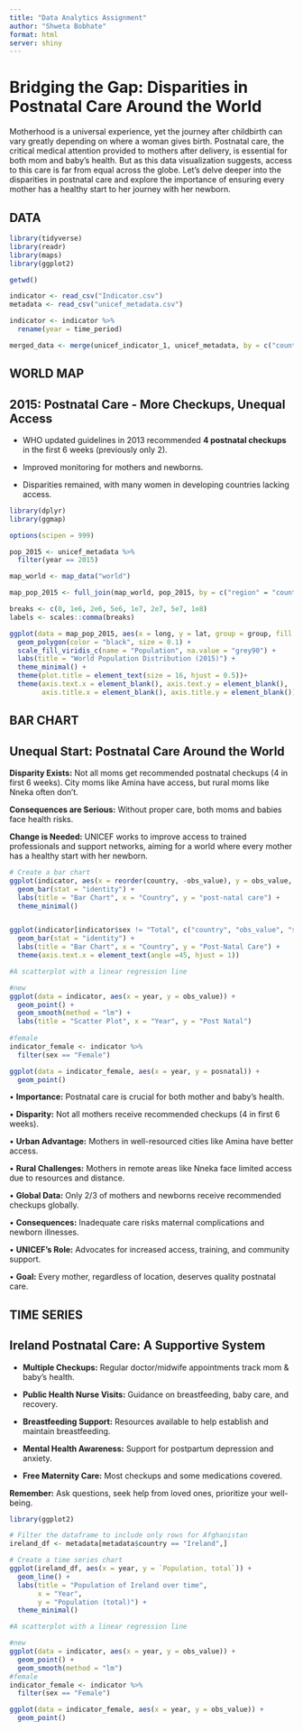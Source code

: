 ```yaml
---
title: "Data Analytics Assignment"
author: "Shweta Bobhate"
format: html
server: shiny
---
```


# **Bridging the Gap: Disparities in Postnatal Care Around the World**

Motherhood is a universal experience, yet the journey after childbirth can vary greatly depending on where a woman gives birth. Postnatal care, the critical medical attention provided to mothers after delivery, is essential for both mom and baby's health. But as this data visualization suggests, access to this care is far from equal across the globe. Let's delve deeper into the disparities in postnatal care and explore the importance of ensuring every mother has a healthy start to her journey with her newborn.

## DATA

```r
library(tidyverse)
library(readr)
library(maps)
library(ggplot2)
```

```r
getwd()

indicator <- read_csv("Indicator.csv")
metadata <- read_csv("unicef_metadata.csv")
```

```r
indicator <- indicator %>% 
  rename(year = time_period)

merged_data <- merge(unicef_indicator_1, unicef_metadata, by = c("country", "year"))
```

## WORLD MAP

## 2015: Postnatal Care - More Checkups, Unequal Access

-   WHO updated guidelines in 2013 recommended **4 postnatal checkups** in the first 6 weeks (previously only 2).

-   Improved monitoring for mothers and newborns.

-   Disparities remained, with many women in developing countries lacking access.

```r
library(dplyr)
library(ggmap)

options(scipen = 999)

pop_2015 <- unicef_metadata %>% 
  filter(year == 2015)

map_world <- map_data("world")

map_pop_2015 <- full_join(map_world, pop_2015, by = c("region" = "country"))

breaks <- c(0, 1e6, 2e6, 5e6, 1e7, 2e7, 5e7, 1e8)
labels <- scales::comma(breaks)

ggplot(data = map_pop_2015, aes(x = long, y = lat, group = group, fill = Population..total)) +
  geom_polygon(color = "black", size = 0.1) +  
  scale_fill_viridis_c(name = "Population", na.value = "grey90") +  
  labs(title = "World Population Distribution (2015)") +  
  theme_minimal() + 
  theme(plot.title = element_text(size = 16, hjust = 0.5))+ 
  theme(axis.text.x = element_blank(), axis.text.y = element_blank(),  
        axis.title.x = element_blank(), axis.title.y = element_blank())  
```

## BAR CHART

## Unequal Start: Postnatal Care Around the World

**Disparity Exists:** Not all moms get recommended postnatal checkups (4 in first 6 weeks). City moms like Amina have access, but rural moms like Nneka often don't.

**Consequences are Serious:** Without proper care, both moms and babies face health risks.

**Change is Needed:** UNICEF works to improve access to trained professionals and support networks, aiming for a world where every mother has a healthy start with her newborn.

```r
# Create a bar chart
ggplot(indicator, aes(x = reorder(country, -obs_value), y = obs_value, fill = sex)) +
  geom_bar(stat = "identity") +
  labs(title = "Bar Chart", x = "Country", y = "post-natal care") +
  theme_minimal() 


ggplot(indicator[indicator$sex != "Total", c("country", "obs_value", "sex")], aes(x = reorder(country, -obs_value), y = obs_value, fill = sex)) +
  geom_bar(stat = "identity") +
  labs(title = "Bar Chart", x = "Country", y = "Post-Natal Care") +
  theme(axis.text.x = element_text(angle =45, hjust = 1)) 


```

```r

#A scatterplot with a linear regression line

#new
ggplot(data = indicator, aes(x = year, y = obs_value)) +
  geom_point() +
  geom_smooth(method = "lm") +
  labs(title = "Scatter Plot", x = "Year", y = "Post Natal")
  
#female
indicator_female <- indicator %>%
  filter(sex == "Female")

ggplot(data = indicator_female, aes(x = year, y = posnatal)) +
  geom_point()
```

• **Importance:** Postnatal care is crucial for both mother and baby's health.

• **Disparity:** Not all mothers receive recommended checkups (4 in first 6 weeks).

• **Urban Advantage:** Mothers in well-resourced cities like Amina have better access.

• **Rural Challenges:** Mothers in remote areas like Nneka face limited access due to resources and distance.

• **Global Data:** Only 2/3 of mothers and newborns receive recommended checkups globally.

• **Consequences:** Inadequate care risks maternal complications and newborn illnesses.

• **UNICEF's Role:** Advocates for increased access, training, and community support.

• **Goal:** Every mother, regardless of location, deserves quality postnatal care.

## TIME SERIES

## Ireland Postnatal Care: A Supportive System

-   **Multiple Checkups:** Regular doctor/midwife appointments track mom & baby's health.

-   **Public Health Nurse Visits:** Guidance on breastfeeding, baby care, and recovery.

-   **Breastfeeding Support:** Resources available to help establish and maintain breastfeeding.

-   **Mental Health Awareness:** Support for postpartum depression and anxiety.

-   **Free Maternity Care:** Most checkups and some medications covered.

**Remember:** Ask questions, seek help from loved ones, prioritize your well-being.

```r
library(ggplot2)

# Filter the dataframe to include only rows for Afghanistan
ireland_df <- metadata[metadata$country == "Ireland",]

# Create a time series chart
ggplot(ireland_df, aes(x = year, y = `Population, total`)) +
  geom_line() +
  labs(title = "Population of Ireland over time",
       x = "Year",
       y = "Population (total)") +
  theme_minimal()
```

```r
#A scatterplot with a linear regression line

#new
ggplot(data = indicator, aes(x = year, y = obs_value)) +
  geom_point() +
  geom_smooth(method = "lm")
#female
indicator_female <- indicator %>%
  filter(sex == "Female")

ggplot(data = indicator_female, aes(x = year, y = obs_value)) +
  geom_point()
```
